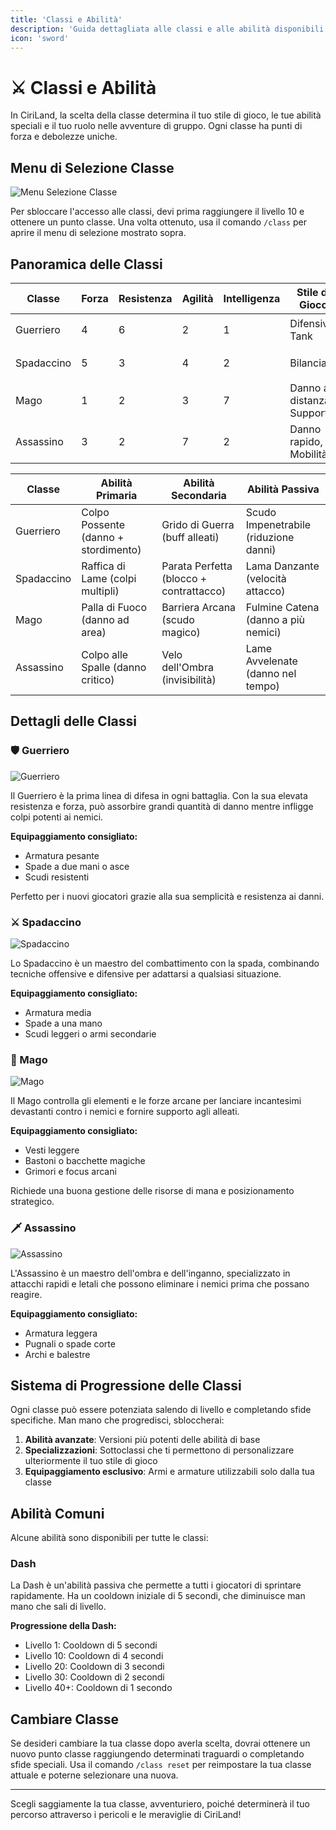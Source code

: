 ```yaml
---
title: 'Classi e Abilità'
description: 'Guida dettagliata alle classi e alle abilità disponibili su CiriLand'
icon: 'sword'
---
```


# ⚔️ Classi e Abilità

In CiriLand, la scelta della classe determina il tuo stile di gioco, le tue abilità speciali e il tuo ruolo nelle avventure di gruppo. Ogni classe ha punti di forza e debolezze uniche.

## Menu di Selezione Classe

<Frame>
  <img src="/images/minecraft-rpg/class-selection-menu.png" alt="Menu Selezione Classe" />
</Frame>

Per sbloccare l'accesso alle classi, devi prima raggiungere il livello 10 e ottenere un punto classe. Una volta ottenuto, usa il comando `/class` per aprire il menu di selezione mostrato sopra.

## Panoramica delle Classi

<Tabs>
  <Tab title="Tabella Comparativa">
    <table>
      <thead>
        <tr>
          <th>Classe</th>
          <th>Forza</th>
          <th>Resistenza</th>
          <th>Agilità</th>
          <th>Intelligenza</th>
          <th>Stile di Gioco</th>
          <th>Difficoltà</th>
        </tr>
      </thead>
      <tbody>
        <tr>
          <td>Guerriero</td>
          <td>4</td>
          <td>6</td>
          <td>2</td>
          <td>1</td>
          <td>Difensivo, Tank</td>
          <td>⭐ (Facile)</td>
        </tr>
        <tr>
          <td>Spadaccino</td>
          <td>5</td>
          <td>3</td>
          <td>4</td>
          <td>2</td>
          <td>Bilanciato</td>
          <td>⭐⭐ (Media)</td>
        </tr>
        <tr>
          <td>Mago</td>
          <td>1</td>
          <td>2</td>
          <td>3</td>
          <td>7</td>
          <td>Danno a distanza, Supporto</td>
          <td>⭐⭐⭐ (Difficile)</td>
        </tr>
        <tr>
          <td>Assassino</td>
          <td>3</td>
          <td>2</td>
          <td>7</td>
          <td>2</td>
          <td>Danno rapido, Mobilità</td>
          <td>⭐⭐⭐ (Difficile)</td>
        </tr>
      </tbody>
    </table>
  </Tab>
  <Tab title="Abilità">
    <table>
      <thead>
        <tr>
          <th>Classe</th>
          <th>Abilità Primaria</th>
          <th>Abilità Secondaria</th>
          <th>Abilità Passiva</th>
        </tr>
      </thead>
      <tbody>
        <tr>
          <td>Guerriero</td>
          <td>Colpo Possente (danno + stordimento)</td>
          <td>Grido di Guerra (buff alleati)</td>
          <td>Scudo Impenetrabile (riduzione danni)</td>
        </tr>
        <tr>
          <td>Spadaccino</td>
          <td>Raffica di Lame (colpi multipli)</td>
          <td>Parata Perfetta (blocco + contrattacco)</td>
          <td>Lama Danzante (velocità attacco)</td>
        </tr>
        <tr>
          <td>Mago</td>
          <td>Palla di Fuoco (danno ad area)</td>
          <td>Barriera Arcana (scudo magico)</td>
          <td>Fulmine Catena (danno a più nemici)</td>
        </tr>
        <tr>
          <td>Assassino</td>
          <td>Colpo alle Spalle (danno critico)</td>
          <td>Velo dell'Ombra (invisibilità)</td>
          <td>Lame Avvelenate (danno nel tempo)</td>
        </tr>
      </tbody>
    </table>
  </Tab>
</Tabs>

## Dettagli delle Classi

### 🛡️ Guerriero

<Frame>
  <img src="/images/minecraft-rpg/warrior-class.png" alt="Guerriero" />
</Frame>

Il Guerriero è la prima linea di difesa in ogni battaglia. Con la sua elevata resistenza e forza, può assorbire grandi quantità di danno mentre infligge colpi potenti ai nemici.

**Equipaggiamento consigliato:**
- Armatura pesante
- Spade a due mani o asce
- Scudi resistenti

<Note>
Perfetto per i nuovi giocatori grazie alla sua semplicità e resistenza ai danni.
</Note>

### ⚔️ Spadaccino

<Frame>
  <img src="/images/minecraft-rpg/swordsman-class.png" alt="Spadaccino" />
</Frame>

Lo Spadaccino è un maestro del combattimento con la spada, combinando tecniche offensive e difensive per adattarsi a qualsiasi situazione.

**Equipaggiamento consigliato:**
- Armatura media
- Spade a una mano
- Scudi leggeri o armi secondarie

### 🧙 Mago

<Frame>
  <img src="/images/minecraft-rpg/mage-class.png" alt="Mago" />
</Frame>

Il Mago controlla gli elementi e le forze arcane per lanciare incantesimi devastanti contro i nemici e fornire supporto agli alleati.

**Equipaggiamento consigliato:**
- Vesti leggere
- Bastoni o bacchette magiche
- Grimori e focus arcani

<Warning>
Richiede una buona gestione delle risorse di mana e posizionamento strategico.
</Warning>

### 🗡️ Assassino

<Frame>
  <img src="/images/minecraft-rpg/assassin-class.png" alt="Assassino" />
</Frame>

L'Assassino è un maestro dell'ombra e dell'inganno, specializzato in attacchi rapidi e letali che possono eliminare i nemici prima che possano reagire.

**Equipaggiamento consigliato:**
- Armatura leggera
- Pugnali o spade corte
- Archi e balestre

## Sistema di Progressione delle Classi

Ogni classe può essere potenziata salendo di livello e completando sfide specifiche. Man mano che progredisci, sbloccherai:

1. **Abilità avanzate**: Versioni più potenti delle abilità di base
2. **Specializzazioni**: Sottoclassi che ti permettono di personalizzare ulteriormente il tuo stile di gioco
3. **Equipaggiamento esclusivo**: Armi e armature utilizzabili solo dalla tua classe

## Abilità Comuni

Alcune abilità sono disponibili per tutte le classi:

### Dash

La Dash è un'abilità passiva che permette a tutti i giocatori di sprintare rapidamente. Ha un cooldown iniziale di 5 secondi, che diminuisce man mano che sali di livello.

**Progressione della Dash:**
- Livello 1: Cooldown di 5 secondi
- Livello 10: Cooldown di 4 secondi
- Livello 20: Cooldown di 3 secondi
- Livello 30: Cooldown di 2 secondi
- Livello 40+: Cooldown di 1 secondo

## Cambiare Classe

Se desideri cambiare la tua classe dopo averla scelta, dovrai ottenere un nuovo punto classe raggiungendo determinati traguardi o completando sfide speciali. Usa il comando `/class reset` per reimpostare la tua classe attuale e poterne selezionare una nuova.

---

Scegli saggiamente la tua classe, avventuriero, poiché determinerà il tuo percorso attraverso i pericoli e le meraviglie di CiriLand!
